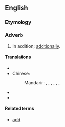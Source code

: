 ==English==

===Etymology===
{{suffix|added|ly}}

===Adverb===
{{en-adv|-}}

# In addition; [[additionally]].

====Translations====
{{trans-top|in addition}}
* {{trreq|Catalan}}
* Chinese:
*: Mandarin: {{t|zh|並且|sc=Hani}}, {{t|zh|并且|tr=bìngqiě|sc=Hani}}, {{t|zh|而且|tr=érqiě|sc=Hani}}, {{t|zh|還有|sc=Hani}}, {{t|zh|还有|tr=háiyǒu|sc=Hani}}, {{t|zh|況且|sc=Hani}}, {{t|zh|况且|tr=kuàngqiě|sc=Hani}}
{{trans-mid}}
* {{trreq|Finnish}}
* {{trreq|Russian}}
{{trans-bottom}}

====Related terms====
* [[add]]